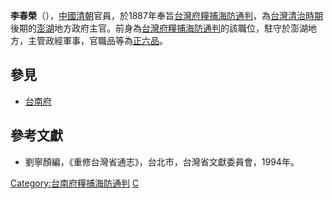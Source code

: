 '''李春榮'''（{{bd|?||?|}}），[[中國|中國]][[清朝|清朝]]官員，於1887年奉旨[[台灣府糧捕海防通判|台灣府糧捕海防通判]]，為[[台灣清治時期|台灣清治時期]]後期的[[澎湖|澎湖]]地方政府主官。前身為[[台灣府糧捕海防通判|台灣府糧捕海防通判]]的該職位，駐守於澎湖地方，主管政經軍事，官職品等為[[正六品|正六品]]。
{{start box}}
{{s-before|—}}
{{s-title|[[台南府糧捕海防通判|台南府糧捕海防通判]]|1887年上任}}
{{s-after|[[龍景惇|龍景惇]]}}
{{end box}}

==參見==
*[[台南府|台南府]]

==參考文獻==
*劉寧顏編，《重修台灣省通志》，台北市，台灣省文獻委員會，1994年。

[[Category:台南府糧捕海防通判|Category:台南府糧捕海防通判]]
[[Category:李姓|C]]